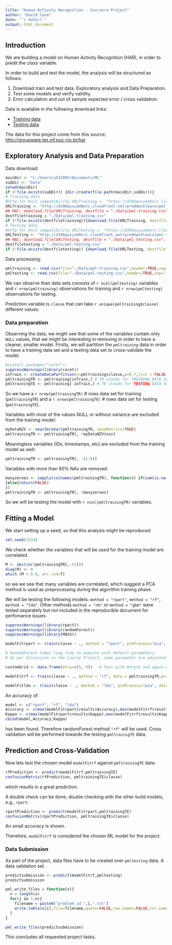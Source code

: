 ```yaml
---
title: "Human Activity Recognition - Coursera Project"
author: "David Cano"
date: "`r date()`"
output: html_document
---
```


## Introduction

We are building a model on Human Activity Recognition (HAR), in order to predit the *class* variable.

In order to build and test the model, the analysis will be structured as follows:

1. Download train and test data. Exploratory analysis and Data Preparation.
2. Test some models and verify validity. 
3. Error calculation and out of sample expected error / cross validation.

Data is available in the following download links:

- [Training data](https://d396qusza40orc.cloudfront.net/predmachlearn/pml-training.csv>)
- [Testing data](https://d396qusza40orc.cloudfront.net/predmachlearn/pml-testing.csv)

The data for this project come from this source: <http://groupware.les.inf.puc-rio.br/har>

## Exploratory Analysis and Data Preparation

Data download:

```r
mainDir <- "C:/Users/u531005/Documents/ML"
subDir <- "Data"
setwd(mainDir)
if (!file.exists(subDir)) {dir.create(file.path(mainDir,subDir))}
# Training data
#http for Knit compatibility URLTraining <- "https://d396qusza40orc.cloudfront.net/predmachlearn/pml-training.csv"
URLTraining <- "http://d396qusza40orc.cloudfront.net/predmachlearn/pml-training.csv"
## MAC: download.file(URLTraining, destfile = "./Data/pml-training.csv", method="curl")
destfiletraining = "./Data/pml-training.csv"
if (!file.exists(destfiletraining)){download.file(URLTraining, destfile = "./Data/pml-training.csv")}
# Testing data
#http for Knit compatibility URLTesting <- "https://d396qusza40orc.cloudfront.net/predmachlearn/pml-testing.csv"
URLTesting <- "http://d396qusza40orc.cloudfront.net/predmachlearn/pml-testing.csv"
## MAC: download.file(URLTesting, destfile = "./Data/pml-testing.csv", method="curl")
destfiletesting = "./Data/pml-testing.csv"
if (!file.exists(destfiletesting)) {download.file(URLTesting, destfile = "./Data/pml-testing.csv")}
```

Data processing:

```r
pmltraining <- read.csv(file="./Data/pml-training.csv",header=TRUE,sep=",")
pmltesting <- read.csv(file="./Data/pml-testing.csv",header=TRUE,sep=",")
```

We can observe than data sets consists of `r ncol(pmltesting)` variables and `r nrow(pmltraining)` observations for training and `r nrow(pmltesting)` observations for testing.

Prediction variable is `classe` that can take `r unique(pmltraining$classe)` different values.

### Data preparation

Observing the data, we might see that some of the variables contain only `NULL` values, that we might be interesting in removing in order to have a cleaner, smaller model. Firstly, we will partition the `pmltraining` data in order to have a training data set and a testing data set to cross-validate the model.

```r
#install.packages("caret");
suppressWarnings(library(caret))
inTrain <- createDataPartition(y=pmltraining$classe,p=0.7,list = FALSE)
pmltrainingTR <- pmltraining[inTrain,] # TR stands for TRAINING DATA SET
pmltrainingTE <- pmltraining[-inTrain,] # TE stands for TESTING DATA SET
```

So we have a `r nrow(pmltrainingTR)` # rows data set for training (`pmltrainingTR`) and a `r nrow(pmltrainingTE)` # rows data set for testing (`pmltrainingTE`).

Variables with most of the values NULL or without variance are excluded from the training model:

```r
myDataNZV <- nearZeroVar(pmltrainingTR, saveMetrics=TRUE)
pmltrainingTR <- pmltrainingTR[, !myDataNZV$nzv]
```

Meaningless variables (IDs, timestamps, etc) are excluded from the training model as well:

```r
pmltrainingTR <- pmltrainingTR[, -(1:6)]
```

Variables with more than 60% NAs are removed:

```r
manyzeroes <- sapply(colnames(pmltrainingTR), function(x) if(sum(is.na(pmltrainingTR[, x])) > 0.60*nrow(pmltrainingTR)) {return(TRUE)
}else{return(FALSE)
})
pmltrainingTR <- pmltrainingTR[, !manyzeroes]
```

So we will be testing the model with `r ncol(pmltrainingTR)` variables.


## Fitting a Model

We start setting up a seed, so that this analysis might be reproduced

```r
set.seed(3333)
```

We check whether the variables that will be used for the training model are correlated. 

```r
M <- abs(cor(pmltrainingTR[,-53]))
diag(M) <- 0
which (M > 0.8, arr.ind=T)
```

so we we see that many variables are correlated, which suggest a PCA method is used as preprocessing during the algorithm training phase.

We will be testing the following models: `method = "rpart"`, `method = "rf"`,  `method = "lda"`. Other methods `method = "nb"` or `method = "gbm"` were tested separately but not included in the reproducible document for perfomance issues.

```r
suppressWarnings(library(rpart))
suppressWarnings(library(randomForest))
suppressWarnings(library(MASS))

modelFitrpart <- train(classe ~ ., method = "rpart", preProcess="pca", data = pmltrainingTR) #Trees prediction

# RandomForest takes long time to execute with default parameters.
# As per discussion in the Course Project, some parameter are adjusted, though precission in the model may be affected

customGrid <- data.frame(mtry=c(5, 9))   # Test with mtry=5 and again with mtry=9

modelFitrf <- train(classe ~ ., method = "rf", data = pmltrainingTR,prox=TRUE,returnData=FALSE, returnResamp="none", savePredictions=FALSE, trControl=trainControl(number=5), tuneGrid=customGrid, ntree=101) #Random Forests, preprocessing removed and model = FALSE for performance issues.

modelFitlda <- train(classe ~ ., method = "lda", preProcess="pca", data = pmltrainingTR) #Model Based Prediction

```

An accuracy of:

```r
model <- c("rpart", "rf", "lda")
Accuracy <- c(max(modelFitrpart$results$Accuracy),max(modelFitrf$results$Accuracy),max(modelFitlda$results$Accuracy))
Kappa <- c(max(modelFitrpart$results$Kappa),max(modelFitrf$results$Kappa),max(modelFitlda$results$Kappa))
cbind(model,Accuracy,Kappa)
```

has been found. Therefore randomForest method `"rf"` will be used. Cross validation will be performed towards the testing `pmltrainigTE` data.

## Prediction and Cross-Validation

Now lets test the chosen model `modelFitrf` against `pmltrainingTE` data:

```r
rfPrediction <- predict(modelFitrf,pmltrainingTE)
confusionMatrix(rfPrediction, pmltrainingTE$classe)
``` 

which results in a great prediction.

A double check can be done, double checking with the other build models, e.g., `rpart`:

```r
rpartPrediction <- predict(modelFitrpart,pmltrainingTE)
confusionMatrix(rpartPrediction, pmltrainingTE$classe)
``` 

An small accuracy is shown.

Therefore, `modelFitrf` is considered the chosen ML model for the project.

### Data Submission

As part of the project, data files have to be created over `pmltesting` data. A data validation set.

``` r
predictsubmission <- predict(modelFitrf,pmltesting)
predictsubmission

pml_write_files = function(x){
  n = length(x)
  for(i in 1:n){
    filename = paste0("problem_id_",i,".txt")
    write.table(x[i],file=filename,quote=FALSE,row.names=FALSE,col.names=FALSE)
  }
}

pml_write_files(predictsubmission)
```

This concludes all requested project tasks.
